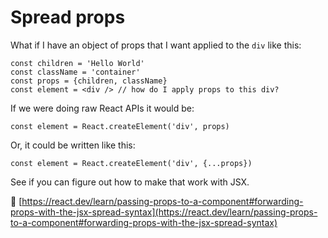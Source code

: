 # Spread props

What if I have an object of props that I want applied to the `div` like this:

```tsx
const children = 'Hello World'
const className = 'container'
const props = {children, className}
const element = <div /> // how do I apply props to this div?
```

If we were doing raw React APIs it would be:

```tsx
const element = React.createElement('div', props)
```

Or, it could be written like this:

```tsx
const element = React.createElement('div', {...props})
```

See if you can figure out how to make that work with JSX.

📜
[https://react.dev/learn/passing-props-to-a-component#forwarding-props-with-the-jsx-spread-syntax](https://react.dev/learn/passing-props-to-a-component#forwarding-props-with-the-jsx-spread-syntax)
